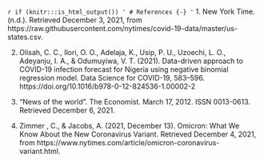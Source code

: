 `r if (knitr:::is_html_output()) '
# References {-}
'`
1. New York Time. (n.d.). Retrieved December 3, 2021, from https://raw.githubusercontent.com/nytimes/covid-19-data/master/us-states.csv. 

2. Olisah, C. C., Ilori, O. O., Adelaja, K., Usip, P. U., Uzoechi, L. O., Adeyanju, I. A., &amp; Odumuyiwa, V. T. (2021). Data-driven approach to COVID-19 infection forecast for Nigeria using negative binomial regression model. Data Science for COVID-19, 583–596. https://doi.org/10.1016/b978-0-12-824536-1.00002-2 

3. "News of the world". The Economist. March 17, 2012. ISSN 0013-0613. Retrieved December 6, 2021.

4. Zimmer , C., & Jacobs, A. (2021, December 13). Omicron: What We Know About the New Coronavirus Variant. Retrieved December 4, 2021, from https://www.nytimes.com/article/omicron-coronavirus-variant.html.
